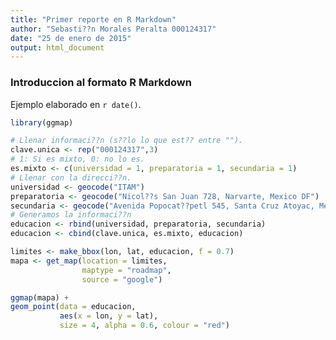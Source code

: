 ```yaml
---
title: "Primer reporte en R Markdown"
author: "Sebasti??n Morales Peralta 000124317"
date: "25 de enero de 2015"
output: html_document
---
```


### Introduccion al formato R Markdown

Ejemplo elaborado en `r date()`.

```r
library(ggmap)
```

```r
# Llenar informaci??n (s??lo lo que est?? entre "").
clave.unica <- rep("000124317",3)
# 1: Si es mixto, 0: no lo es.
es.mixto <- c(universidad = 1, preparatoria = 1, secundaria = 1)
# Llenar con la direcci??n.
universidad <- geocode("ITAM")
preparatoria <- geocode("Nicol??s San Juan 728, Narvarte, Mexico DF")
secundaria <- geocode("Avenida Popocat??petl 545, Santa Cruz Atoyac, Mexico DF")
# Generamos la informaci??n
educacion <- rbind(universidad, preparatoria, secundaria)
educacion <- cbind(clave.unica, es.mixto, educacion)
```

```r
limites <- make_bbox(lon, lat, educacion, f = 0.7)
mapa <- get_map(location = limites, 
                maptype = "roadmap", 
                source = "google")
```

```r
ggmap(mapa) + 
geom_point(data = educacion, 
           aes(x = lon, y = lat), 
           size = 4, alpha = 0.6, colour = "red")
```